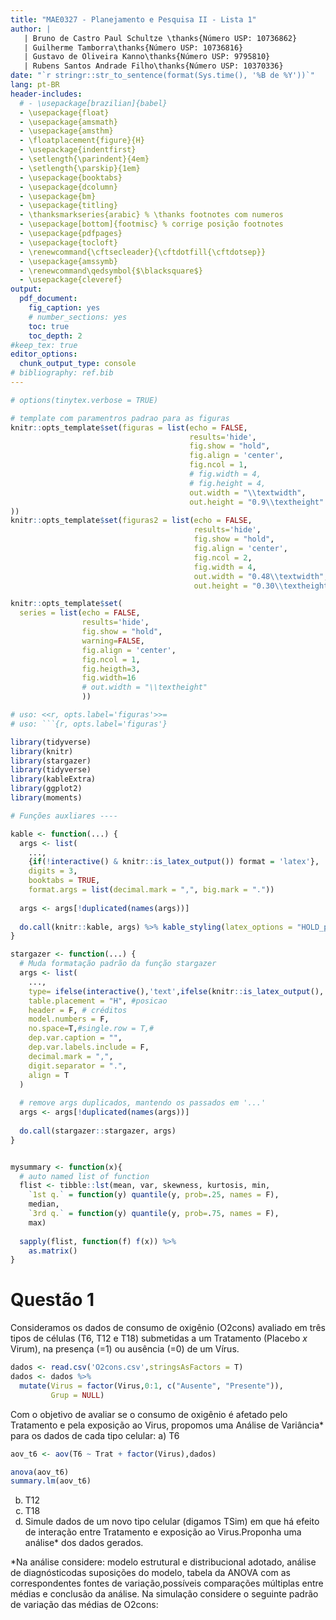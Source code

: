 ```yaml
---
title: "MAE0327 - Planejamento e Pesquisa II - Lista 1"
author: |
   | Bruno de Castro Paul Schultze \thanks{Número USP: 10736862}
   | Guilherme Tamborra\thanks{Número USP: 10736816}
   | Gustavo de Oliveira Kanno\thanks{Número USP: 9795810}
   | Rubens Santos Andrade Filho\thanks{Número USP: 10370336}
date: "`r stringr::str_to_sentence(format(Sys.time(), '%B de %Y'))`"
lang: pt-BR
header-includes:
  # - \usepackage[brazilian]{babel}
  - \usepackage{float}
  - \usepackage{amsmath}
  - \usepackage{amsthm}
  - \floatplacement{figure}{H}
  - \usepackage{indentfirst}
  - \setlength{\parindent}{4em}
  - \setlength{\parskip}{1em}
  - \usepackage{booktabs}
  - \usepackage{dcolumn}
  - \usepackage{bm}
  - \usepackage{titling}
  - \thanksmarkseries{arabic} % \thanks footnotes com numeros
  - \usepackage[bottom]{footmisc} % corrige posição footnotes
  - \usepackage{pdfpages}
  - \usepackage{tocloft}
  - \renewcommand{\cftsecleader}{\cftdotfill{\cftdotsep}}
  - \usepackage{amssymb}
  - \renewcommand\qedsymbol{$\blacksquare$}
  - \usepackage{cleveref}
output: 
  pdf_document: 
    fig_caption: yes
    # number_sections: yes
    toc: true
    toc_depth: 2
#keep_tex: true
editor_options: 
  chunk_output_type: console
# bibliography: ref.bib
---
```

  
\pagebreak

\newcommand\invisiblesection[1]{%
  \refstepcounter{section}%
  \addcontentsline{toc}{section}{#1}%
  \sectionmark{#1}}
  
<!-- \newcommand\invisiblesection[1]{% -->
<!--   \refstepcounter{section}% -->
<!--   \addcontentsline{toc}{section}{\protect\numberline{\thesection}#1}% -->
<!--   \sectionmark{#1}} -->

<!-- \newcommand\invisiblessection[1]{% -->
<!--   \refstepcounter{subsection}% -->
<!--   \addcontentsline{toc}{subsection}{\protect\numberline{\thesection}#1}% -->
<!--   \sectionmark{#1}} -->

```r
# options(tinytex.verbose = TRUE)

# template com paramentros padrao para as figuras
knitr::opts_template$set(figuras = list(echo = FALSE, 
                                        results='hide', 
                                        fig.show = "hold",
                                        fig.align = 'center',
                                        fig.ncol = 1,
                                        # fig.width = 4,
                                        # fig.height = 4,
                                        out.width = "\\textwidth",
                                        out.height = "0.9\\textheight"
))
knitr::opts_template$set(figuras2 = list(echo = FALSE, 
                                         results='hide', 
                                         fig.show = "hold",
                                         fig.align = 'center',
                                         fig.ncol = 2,
                                         fig.width = 4,
                                         out.width = "0.48\\textwidth", 
                                         out.height = "0.30\\textheight"))

knitr::opts_template$set(
  series = list(echo = FALSE, 
                results='hide', 
                fig.show = "hold",
                warning=FALSE,
                fig.align = 'center',
                fig.ncol = 1,
                fig.heigth=3, 
                fig.width=16
                # out.width = "\\textheight"
                ))

# uso: <<r, opts.label='figuras'>>=
# uso: ```{r, opts.label='figuras'}


```

```r
library(tidyverse)
library(knitr)
library(stargazer)
library(tidyverse)
library(kableExtra)
library(ggplot2)
library(moments)
```

```r
# Funções auxliares ----

kable <- function(...) {
  args <- list(
    ...,
    {if(!interactive() & knitr::is_latex_output()) format = 'latex'},
    digits = 3,
    booktabs = TRUE,
    format.args = list(decimal.mark = ",", big.mark = "."))
  
  args <- args[!duplicated(names(args))]
  
  do.call(knitr::kable, args) %>% kable_styling(latex_options = "HOLD_position")
}

stargazer <- function(...) {
  # Muda formatação padrão da função stargazer
  args <- list(
    ...,
    type= ifelse(interactive(),'text',ifelse(knitr::is_latex_output(),'latex','html')),
    table.placement = "H", #posicao
    header = F, # créditos
    model.numbers = F,
    no.space=T,#single.row = T,#
    dep.var.caption = "",
    dep.var.labels.include = F,
    decimal.mark = ",",
    digit.separator = ".",
    align = T
  )
  
  # remove args duplicados, mantendo os passados em '...'
  args <- args[!duplicated(names(args))]
  
  do.call(stargazer::stargazer, args)
}


mysummary <- function(x){
  # auto named list of function
  flist <- tibble::lst(mean, var, skewness, kurtosis, min,
    `1st q.` = function(y) quantile(y, prob=.25, names = F),
    median,
    `3rd q.` = function(y) quantile(y, prob=.75, names = F),
    max)
  
  sapply(flist, function(f) f(x)) %>% 
    as.matrix()
}
```



# Questão 1

Consideramos os dados de consumo de oxigênio (O2cons) avaliado em três tipos de células (T6, T12 e T18) submetidas a um Tratamento (Placebo *x* Virum), na presença (=1) ou ausência (=0) de um Vírus. 

```r
dados <- read.csv('O2cons.csv',stringsAsFactors = T)
dados <- dados %>% 
  mutate(Virus = factor(Virus,0:1, c("Ausente", "Presente")),
         Grup = NULL)
```

Com  o  objetivo  de  avaliar  se  o  consumo  de  oxigênio  é  afetado  pelo  Tratamento  e  pela exposição ao Virus, propomos uma Análise de Variância* para os dados de cada tipo celular:
a) T6
```r
aov_t6 <- aov(T6 ~ Trat + factor(Virus),dados)

anova(aov_t6)
summary.lm(aov_t6)
```

b) T12
c) T18
d) Simule dados de um novo tipo celular (digamos TSim) em que há efeito de interação entre Tratamento  e  exposição  ao  Virus.Proponha  uma  análise*  dos  dados  gerados.


*Na  análise  considere:  modelo  estrutural  e  distribucional  adotado,  análise de  diagnósticodas suposições do modelo, tabela da ANOVA com as correspondentes fontes de variação,possíveis comparações múltiplas entre médias e conclusão da análise.
Na  simulação considere o seguinte padrão de variação das médias de O2cons:

<!-- INCLUIR ESQUEMA.PNG -->